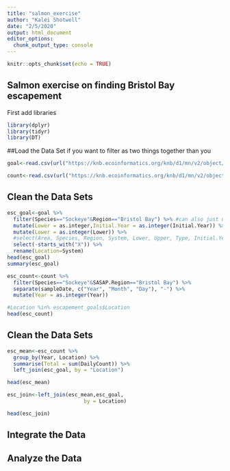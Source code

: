 ```yaml
---
title: "salmon_exercise"
author: "Kalei Shotwell"
date: "2/5/2020"
output: html_document
editor_options: 
  chunk_output_type: console
---
```


```r
knitr::opts_chunk$set(echo = TRUE)
```

## Salmon exercise on finding Bristol Bay escapement

First add libraries
```r
library(dplyr)
library(tidyr)
library(DT)
```

##Load the Data Set
if you want to filter as two things together than you 

```r
goal<-read.csv(url("https://knb.ecoinformatics.org/knb/d1/mn/v2/object/knb.92014.1", method = "libcurl"), stringsAsFactors = FALSE) 

count<-read.csv(url("https://knb.ecoinformatics.org/knb/d1/mn/v2/object/urn%3Auuid%3Af119a05b-bbe7-4aea-93c6-85434dcb1c5e", method = "libcurl"), stringsAsFactors = FALSE)

```

## Clean the Data Sets
```r
esc_goal<-goal %>% 
  filter(Species=="Sockeye"&Region=="Bristol Bay") %>% #can also just use a comma here
  mutate(Lower = as.integer,Initial.Year = as.integer(Initial.Year)) %>% 
  mutate(Lower = as.integer(Lower)) %>% 
  #select(Area, Species, Region, System, Lower, Upper, Type, Initial.Year)
  select(-starts_with("X")) %>% 
  rename(Location=System)
head(esc_goal)
summary(esc_goal)

esc_count<-count %>% 
  filter(Species=="Sockeye"&SASAP.Region=="Bristol Bay") %>% 
  separate(sampleDate, c("Year", "Month", "Day"), "-") %>% 
  mutate(Year = as.integer(Year))

#Location %in% escapement_goals$Location
head(esc_count)

```


## Clean the Data Sets
```r
esc_mean<-esc_count %>% 
  group_by(Year, Location) %>% 
  summarise(Total = sum(DailyCount)) %>% 
  left_join(esc_goal, by = "Location")

head(esc_mean)

esc_join<-left_join(esc_mean,esc_goal, 
                         by = Location)

head(esc_join)
```



## Integrate the Data


## Analyze the Data


